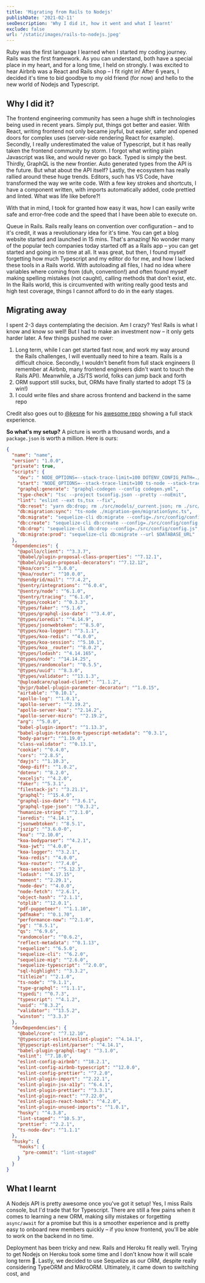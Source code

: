 ```yaml
---
title: 'Migrating from Rails to Nodejs'
publishDate: '2021-02-11'
seoDescription: 'Why I did it, how it went and what I learnt'
exclude: false
url: '/static/images/rails-to-nodejs.jpeg'
---
```


Ruby was the first language I learned when I started my coding journey. Rails was the first framework. As you can understand, both have a special place in my heart, and for a long time, I held on strongly.
I was excited to hear Airbnb was a React and Rails shop – I fit right in! After 6 years, I decided it's time to bid goodbye to my old friend (for now) and hello to the new world of Nodejs and Typescript.

## Why I did it?

The frontend engineering community has seen a huge shift in technologies being used in recent years. Simply put, things got better and easier. With React, writing frontend not only became joyful, but easier, safer and opened doors for complex uses (server-side rendering React for example).
Secondly, I really underestimated the value of Typescript, but it has really taken the frontend community by storm. I forgot what writing plain Javascript was like, and would never go back. Typed is simply the best.
Thirdly, GraphQL is the new frontier. Auto generated types from the API is the future. But what about the API itself?
Lastly, the ecosystem has really rallied around these huge trends. Editors, such has VS Code, have transformed the way we write code. With a few key strokes and shortcuts, I have a component written, with imports automatically added, code prettied and linted. What was life like before?!

With that in mind, I took for granted how easy it was, how I can easily write safe and error-free code and the speed that I have been able to execute on.

Queue in Rails. Rails really leans on convention over configuration – and to it's credit, it was a revolutionary idea for it's time. You can get a blog website started and launched in 15 mins. That's amazing! No wonder many of the popular tech companies today started off as a Rails app – you can get started and going in no time at all.
It was great, but then, I found myself forgetting how much Typescript and my editor do for me, and how I lacked these tools in a Rails world. With autoloading all files, I had no idea where variables where coming from (duh, convention!) and often found myself making spelling mistakes (not caught), calling methods that don't exist, etc. In the Rails world, this is circumvented with writing really good tests and high test coverage, things I cannot afford to do in the early stages.

## Migrating away

I spent 2-3 days contemplating the decision. Am I crazy? Yes! Rails is what I know and know so well! But I had to make an investment now – it only gets harder later. A few things pushed me over:

1. Long term, while I can get started fast now, and work my way around the Rails challenges, I will eventually need to hire a team. Rails is a difficult choice. Secondly, I wouldn't benefit from full stack engineers (I remember at Airbnb, many frontend engineers didn't want to touch the Rails API). Meanwhile, a JS/TS world, folks can jump back and forth
2. ORM support still sucks, but, ORMs have finally started to adopt TS (a win!)
3. I could write files and share across frontend and backend in the same repo

Credit also goes out to [@kesne](https://twitter.com/kesne) for his [awesome repo](https://github.com/kesne/HostyHosting) showing a full stack experience.

**So what's my setup?**
A picture is worth a thousand words, and a `package.json` is worth a million. Here is ours:

```json
{
  "name": "name",
  "version": "1.0.0",
  "private": true,
  "scripts": {
    "dev": " NODE_OPTIONS=--stack-trace-limit=100 DOTENV_CONFIG_PATH=./.env.local ts-node-dev --stack-trace-limit=100 --respawn --transpile-only -r dotenv/config -- src/index.ts",
    "start": "NODE_OPTIONS=--stack-trace-limit=100 ts-node --stack-trace-limit=100 -P ./tsconfig.prod.json  -- src/index.ts",
    "graphql:generate": "graphql-codegen --config codegen.yml",
    "type-check": "tsc --project tsconfig.json --pretty --noEmit",
    "lint": "eslint --ext ts,tsx --fix",
    "db:reset": "yarn db:drop; rm ./src/models/_current.json; rm ./src/models/_current_bak.json; rm ./src/migrations/*; yarn db:migration:sync --name=InitDb; yarn db:create; yarn db:migrate",
    "db:migration:sync": "ts-node ./migration-gen/migrationSync.ts",
    "db:migrate": "sequelize-cli db:migrate --config=./src/config/config.js",
    "db:create": "sequelize-cli db:create --config=./src/config/config.js",
    "db:drop": "sequelize-cli db:drop --config=./src/config/config.js",
    "db:migrate:prod": "sequelize-cli db:migrate --url $DATABASE_URL"
  },
  "dependencies": {
    "@apollo/client": "^3.3.7",
    "@babel/plugin-proposal-class-properties": "^7.12.1",
    "@babel/plugin-proposal-decorators": "^7.12.12",
    "@koa/cors": "^3.0.0",
    "@koa/router": "^10.0.0",
    "@sendgrid/mail": "^7.4.2",
    "@sentry/integrations": "^6.0.4",
    "@sentry/node": "^6.1.0",
    "@sentry/tracing": "^6.1.0",
    "@types/cookie": "^0.3.3",
    "@types/faker": "^5.1.6",
    "@types/graphql-iso-date": "^3.4.0",
    "@types/ioredis": "^4.14.9",
    "@types/jsonwebtoken": "^8.5.0",
    "@types/koa-logger": "^3.1.1",
    "@types/koa-redis": "^4.0.0",
    "@types/koa-session": "^5.10.1",
    "@types/koa__router": "^8.0.2",
    "@types/lodash": "^4.14.165",
    "@types/node": "^14.14.25",
    "@types/randomcolor": "^0.5.5",
    "@types/uuid": "^8.3.0",
    "@types/validator": "^13.1.3",
    "@uploadcare/upload-client": "^1.1.2",
    "@vjpr/babel-plugin-parameter-decorator": "^1.0.15",
    "airtable": "^0.10.1",
    "apollo-log": "^1.0.1",
    "apollo-server": "^2.19.2",
    "apollo-server-koa": "^2.14.2",
    "apollo-server-micro": "^2.19.2",
    "arg": "^5.0.0",
    "babel-plugin-import": "^1.13.3",
    "babel-plugin-transform-typescript-metadata": "^0.3.1",
    "body-parser": "^1.19.0",
    "class-validator": "^0.13.1",
    "cookie": "^0.4.0",
    "cors": "^2.8.5",
    "dayjs": "^1.10.3",
    "deep-diff": "^1.0.2",
    "dotenv": "^8.2.0",
    "exceljs": "^4.2.0",
    "faker": "^5.3.1",
    "filestack-js": "^3.21.1",
    "graphql": "^15.4.0",
    "graphql-iso-date": "^3.6.1",
    "graphql-type-json": "^0.3.2",
    "humanize-string": "^2.1.0",
    "ioredis": "^4.14.1",
    "jsonwebtoken": "^8.5.1",
    "jszip": "^3.6.0-0",
    "koa": "^2.10.0",
    "koa-bodyparser": "^4.2.1",
    "koa-jwt": "^4.0.0",
    "koa-logger": "^3.2.1",
    "koa-redis": "^4.0.0",
    "koa-router": "^7.4.0",
    "koa-session": "^5.12.3",
    "lodash": "^4.17.15",
    "moment": "^2.29.1",
    "node-dev": "^4.0.0",
    "node-fetch": "^2.6.1",
    "object-hash": "^2.1.1",
    "otplib": "^12.0.1",
    "pdf-puppeteer": "^1.1.10",
    "pdfmake": "^0.1.70",
    "performance-now": "^2.1.0",
    "pg": "^8.5.1",
    "qs": "^6.9.6",
    "randomcolor": "^0.6.2",
    "reflect-metadata": "^0.1.13",
    "sequelize": "^6.5.0",
    "sequelize-cli": "^6.2.0",
    "sequelize-mig": "^2.6.0",
    "sequelize-typescript": "^2.0.0",
    "sql-highlight": "^3.3.2",
    "titleize": "^2.1.0",
    "ts-node": "^9.1.1",
    "type-graphql": "^1.1.1",
    "typedi": "^0.7.3",
    "typescript": "^4.1.2",
    "uuid": "^8.3.2",
    "validator": "^13.5.2",
    "winston": "^3.3.3"
  },
  "devDependencies": {
    "@babel/core": "^7.12.10",
    "@typescript-eslint/eslint-plugin": "^4.14.1",
    "@typescript-eslint/parser": "^4.14.1",
    "babel-plugin-graphql-tag": "^3.1.0",
    "eslint": "^7.18.0",
    "eslint-config-airbnb": "^18.2.1",
    "eslint-config-airbnb-typescript": "^12.0.0",
    "eslint-config-prettier": "^7.2.0",
    "eslint-plugin-import": "^2.22.1",
    "eslint-plugin-jsx-a11y": "^6.4.1",
    "eslint-plugin-prettier": "^3.3.1",
    "eslint-plugin-react": "^7.22.0",
    "eslint-plugin-react-hooks": "^4.2.0",
    "eslint-plugin-unused-imports": "^1.0.1",
    "husky": "^4.3.8",
    "lint-staged": "^10.5.3",
    "prettier": "^2.2.1",
    "ts-node-dev": "^1.1.1"
  },
  "husky": {
    "hooks": {
      "pre-commit": "lint-staged"
    }
  }
}
```

## What I learnt

A Nodejs API is pretty awesome once you've got it setup! Yes, I miss Rails console, but I'd trade that for Typescript. There are still a few pains when it comes to learning a new ORM, making silly mistakes or forgetting `async/await` for a promise but this is a smoother experience and is pretty easy to onboard new members quickly – if you know frontend, you'll be able to work on the backend in no time.

Deployment has been tricky and new. Rails and Heroku fit really well. Trying to get Nodejs on Heroku took some time and I don't know how it will scale long term 🤞. Lastly, we decided to use Sequelize as our ORM, despite really considering TypeORM and MikroORM. Ultimately, it came down to switching cost, and
